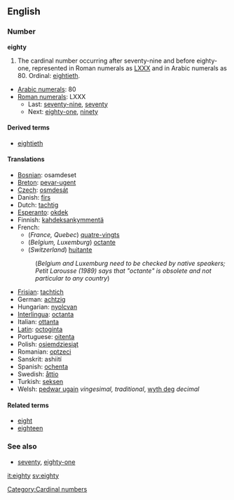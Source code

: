 ==English==

===Number===
'''eighty'''
# The cardinal number occurring after seventy-nine and before eighty-one, represented in Roman numerals as [[LXXX]] and in Arabic numerals as 80.  Ordinal: [[eightieth]].
*[[w:Arabic numerals|Arabic numerals]]: 80
*[[w:Roman numerals|Roman numerals]]: LXXX
**Last: [[seventy-nine]], [[seventy]]
**Next: [[eighty-one]], [[ninety]]

====Derived terms====
*[[eightieth]]

====Translations====
*[[Bosnian]]: osamdeset
*[[Breton]]: [[pevar-ugent]]
*[[Czech]]: [[osmdesát]]
*Danish: [[firs]]
*Dutch: [[tachtig]] {{f}}
*[[Esperanto]]: [[okdek]]
*Finnish: [[kahdeksankymmentä]]
*French:
**(''France, Quebec'') [[quatre-vingts]]
**(''Belgium, Luxemburg'') [[octante]]
**(''Switzerland'') [[huitante]]
*:(''Belgium and Luxemburg need to be checked by native speakers; Petit Larousse (1989) says that "octante" is obsolete and not particular to any country'')
*[[Frisian]]: [[tachtich]]
*German: [[achtzig]] {{f}}
*Hungarian: [[nyolcvan]]
*[[Interlingua]]: [[octanta]]
*Italian: [[ottanta]]
*[[Latin]]: [[octoginta]]
*Portuguese: [[oitenta]]
*Polish: [[osiemdziesiąt]]
*Romanian: [[optzeci]]
*Sanskrit: ashiití
*Spanish: [[ochenta]]
*Swedish: [[åttio]]
*Turkish: [[seksen]]
*Welsh: [[pedwar ugain]] ''vingesimal, traditional'', [[wyth deg]] ''decimal''

====Related terms====
*[[eight]]
*[[eighteen]]

===See also===
*[[seventy]], [[eighty-one]]

[[Category:Cardinal numbers]]

[[it:eighty]]
[[sv:eighty]]